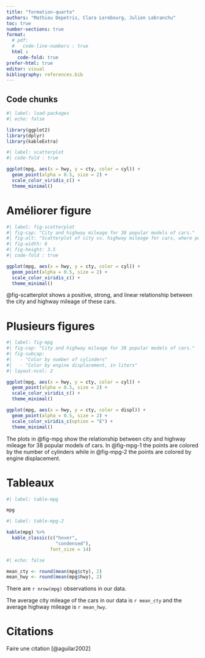 ```yaml
---
title: "formation-quarto"
authors: "Mathieu Depetris, Clara Lerebourg, Julien Lebranchu"
toc: true
number-sections: true
format: 
  # pdf:
  #   code-line-numbers : true
  html :
    code-fold: true
prefer-html: true
editor: visual
bibliography: references.bib
---
```


## Code chunks

```r
#| label: load-packages
#| echo: false

library(ggplot2)
library(dplyr)
library(kableExtra)
```

```r
#| label: scatterplot
#| code-fold : true

ggplot(mpg, aes(x = hwy, y = cty, color = cyl)) +
  geom_point(alpha = 0.5, size = 2) +
  scale_color_viridis_c() +
  theme_minimal()
```

# Améliorer figure

```r
#| label: fig-scatterplot
#| fig-cap: "City and highway mileage for 38 popular models of cars."
#| fig-alt: "Scatterplot of city vs. highway mileage for cars, where points are colored by the number of cylinders. The plot displays a positive, linear, and strong relationship between city and highway mileage, and mileage increases as the number of cylinders decreases."
#| fig-width: 6
#| fig-height: 3.5
#| code-fold : true

ggplot(mpg, aes(x = hwy, y = cty, color = cyl)) +
  geom_point(alpha = 0.5, size = 2) +
  scale_color_viridis_c() +
  theme_minimal()
```

@fig-scatterplot shows a positive, strong, and linear relationship between the city and highway mileage of these cars.

# Plusieurs figures

```r
#| label: fig-mpg
#| fig-cap: "City and highway mileage for 38 popular models of cars."
#| fig-subcap:
#|   - "Color by number of cylinders"
#|   - "Color by engine displacement, in liters"
#| layout-ncol: 2

ggplot(mpg, aes(x = hwy, y = cty, color = cyl)) +
  geom_point(alpha = 0.5, size = 2) +
  scale_color_viridis_c() +
  theme_minimal()

ggplot(mpg, aes(x = hwy, y = cty, color = displ)) +
  geom_point(alpha = 0.5, size = 2) +
  scale_color_viridis_c(option = "E") +
  theme_minimal()
```

The plots in @fig-mpg show the relationship between city and highway mileage for 38 popular models of cars. In @fig-mpg-1 the points are colored by the number of cylinders while in @fig-mpg-2 the points are colored by engine displacement.

# Tableaux

```r
#| label: table-mpg

mpg
```

```r
#| label: table-mpg-2

kable(mpg) %>%
  kable_classic(c("hover",
                  "condensed"), 
                font_size = 14)
```

```r
#| echo: false

mean_cty <- round(mean(mpg$cty), 2)
mean_hwy <- round(mean(mpg$hwy), 2)
```

There are `r nrow(mpg)` observations in our data.

The average city mileage of the cars in our data is `r mean_cty` and the average highway mileage is `r mean_hwy`.

# Citations

Faire une citation [@aguilar2002]
